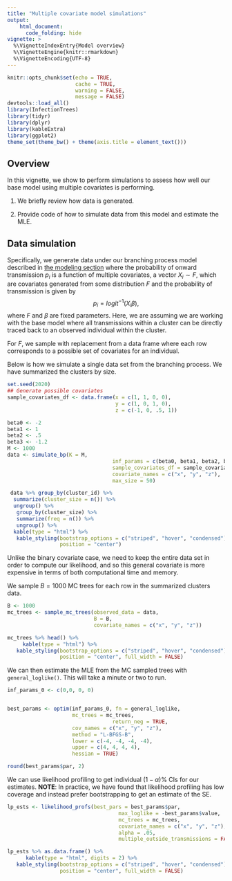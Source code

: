 ```yaml
---
title: "Multiple covariate model simulations"
output:
    html_document:
      code_folding: hide
vignette: >
  %\VignetteIndexEntry{Model overview}
  %\VignetteEngine{knitr::rmarkdown}
  %\VignetteEncoding{UTF-8}
---
```


```r
knitr::opts_chunk$set(echo = TRUE,
                      cache = TRUE,
                      warning = FALSE,
                      message = FALSE)
devtools::load_all()
library(InfectionTrees)
library(tidyr)
library(dplyr)
library(kableExtra)
library(ggplot2)
theme_set(theme_bw() + theme(axis.title = element_text()))
```


##  Overview

In this vignette, we show to perform simulations to assess how well our base model using multiple covariates is performing. 

1. We briefly review how data is generated.

2. Provide code of how to simulate data from this model and estimate the MLE.




## Data simulation

Specifically, we generate data under our branching process model described in [the modeling section](not-built-vignettes/model-overview.html) where the probability of onward transmission $p_i$ is a function of multiple covariates, a vector $X_i \sim F$, which are covariates generated from some distribution $F$  and the probability of transmission is given by
$$
p_i = logit^{-1}\left (X_i\beta \right ),
$$
where $F$ and $\beta$ are fixed parameters.  Here, we are assuming we are working with the base model where all transmissions within a cluster can be directly traced back to an observed individual within the cluster.

For $F$, we sample with replacement from a data frame where each row corresponds to a possible set of covariates for an individual.


Below is how we simulate a single data set from the branching process.  We have summarized the clusters by size.

```r
set.seed(2020)
## Generate possible covariates 
sample_covariates_df <- data.frame(x = c(1, 1, 0, 0),
                                   y = c(1, 0, 1, 0),
                                   z = c(-1, 0, .5, 1))

beta0 <- -2
beta1 <- 1
beta2 <- .5
beta3 <- -1.2
M <- 1000
data <- simulate_bp(K = M,
                                  inf_params = c(beta0, beta1, beta2, beta3),
                                  sample_covariates_df = sample_covariates_df,
                                  covariate_names = c("x", "y", "z"),
                                  max_size = 50)

 data %>% group_by(cluster_id) %>%
  summarize(cluster_size = n()) %>%
  ungroup() %>%
   group_by(cluster_size) %>%
   summarize(freq = n()) %>%
   ungroup() %>%
  kable(type = "html") %>%
   kable_styling(bootstrap_options = c("striped", "hover", "condensed"), full_width = F,
                 position = "center")

```


Unlike the binary covariate case, we need to keep the entire data set in order to compute our likelihood, and so this general covariate is more expensive in terms of both computational time and memory.


We sample $B= 1000$ MC trees for each row in the summarized clusters data.

```r
B <- 1000
mc_trees <- sample_mc_trees(observed_data = data,
                            B = B,
                            covariate_names = c("x", "y", "z"))

mc_trees %>% head() %>%
     kable(type = "html") %>%
   kable_styling(bootstrap_options = c("striped", "hover", "condensed"),
                 position = "center", full_width = FALSE)

```




We can then estimate the MLE from the MC sampled trees with `general_loglike()`.  This will take a minute or two to run.

```r
inf_params_0 <- c(0,0, 0, 0)


best_params <- optim(inf_params_0, fn = general_loglike,
                     mc_trees = mc_trees,
                                  return_neg = TRUE,
                     cov_names = c("x", "y", "z"),
                     method = "L-BFGS-B",
                     lower = c(-4, -4, -4, -4),
                     upper = c(4, 4, 4, 4),
                     hessian = TRUE)

round(best_params$par, 2)
```


We can use likelihood profiling to get individual $(1-\alpha$)\% CIs for our estimates.
**NOTE**: In practice, we have found that likelihood profiling has low coverage and instead prefer bootstrapping to get an estimate of the SE.

```r
lp_ests <- likelihood_profs(best_pars = best_params$par,
                                    max_loglike = -best_params$value,
                                    mc_trees = mc_trees,
                                    covariate_names = c("x", "y", "z"),
                                    alpha = .05,
                                    multiple_outside_transmissions = FALSE)

lp_ests %>% as.data.frame() %>%
      kable(type = "html", digits = 2) %>%
   kable_styling(bootstrap_options = c("striped", "hover", "condensed"),
                 position = "center", full_width = FALSE)

```

